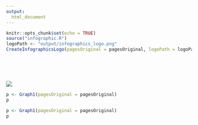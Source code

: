 ```yaml
---
output:
  html_document
---
```


```r
knitr::opts_chunk$set(echo = TRUE)
source("infographic.R")
logoPath <- "output/infographics_logo.png"
CreateInfographicsLogo(pagesOriginal = pagesOriginal, logoPath = logoPath)
```

<div class="col-xs-12" style="height:50px;"></div>

<div class = "row">
<div class = "col-md-12">
<img src = "output/infographics_logo.png">
</div>
</div>
<div class = "row">
<div class = "col-md-6">
```r
p <- Graph1(pagesOriginal = pagesOriginal)
p
```
</div>
<div class = "col-md-6">
```r
p <- Graph1(pagesOriginal = pagesOriginal)
p
```
</div>
</div>